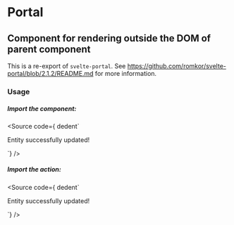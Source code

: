 
<Version />

# Portal
## Component for rendering outside the DOM of parent component

<Meta of={Stories} />
<Canvas of={Stories.Main} />
<Controls />

This is a re-export of `svelte-portal`.
See https://github.com/romkor/svelte-portal/blob/2.1.2/README.md for more information.

### Usage

##### Import the component:
<Source
  code={ dedent`
  <Portal target="body">
    <div class="toast">Entity successfully updated!</div>
  </Portal>

  <script>
  </script>
  `}
/>

##### Import the action:
<Source
  code={ dedent`
  <div class="toast" use:portal={document.body}>Entity successfully updated!</div>

  <script>
    // notice the character case
  </script>
  `}
/>
